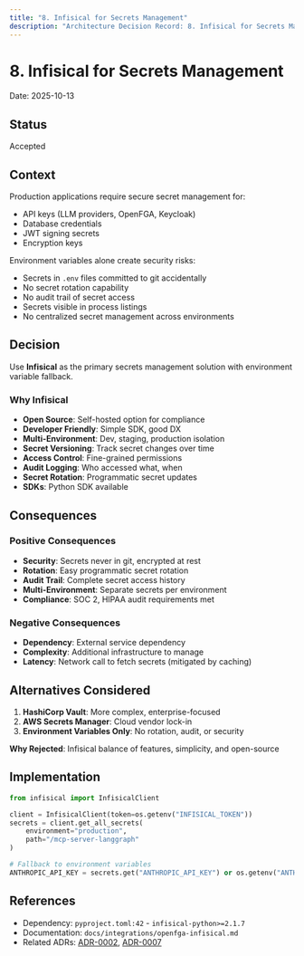 ```yaml
---
title: "8. Infisical for Secrets Management"
description: "Architecture Decision Record: 8. Infisical for Secrets Management"
---
```


# 8. Infisical for Secrets Management

Date: 2025-10-13

## Status

Accepted

## Context

Production applications require secure secret management for:
- API keys (LLM providers, OpenFGA, Keycloak)
- Database credentials
- JWT signing secrets
- Encryption keys

Environment variables alone create security risks:
- Secrets in `.env` files committed to git accidentally
- No secret rotation capability
- No audit trail of secret access
- Secrets visible in process listings
- No centralized secret management across environments

## Decision

Use **Infisical** as the primary secrets management solution with environment variable fallback.

### Why Infisical

- **Open Source**: Self-hosted option for compliance
- **Developer Friendly**: Simple SDK, good DX
- **Multi-Environment**: Dev, staging, production isolation
- **Secret Versioning**: Track secret changes over time
- **Access Control**: Fine-grained permissions
- **Audit Logging**: Who accessed what, when
- **Secret Rotation**: Programmatic secret updates
- **SDKs**: Python SDK available

## Consequences

### Positive Consequences

- **Security**: Secrets never in git, encrypted at rest
- **Rotation**: Easy programmatic secret rotation
- **Audit Trail**: Complete secret access history
- **Multi-Environment**: Separate secrets per environment
- **Compliance**: SOC 2, HIPAA audit requirements met

### Negative Consequences

- **Dependency**: External service dependency
- **Complexity**: Additional infrastructure to manage
- **Latency**: Network call to fetch secrets (mitigated by caching)

## Alternatives Considered

1. **HashiCorp Vault**: More complex, enterprise-focused
2. **AWS Secrets Manager**: Cloud vendor lock-in
3. **Environment Variables Only**: No rotation, audit, or security

**Why Rejected**: Infisical balance of features, simplicity, and open-source

## Implementation

```python
from infisical import InfisicalClient

client = InfisicalClient(token=os.getenv("INFISICAL_TOKEN"))
secrets = client.get_all_secrets(
    environment="production",
    path="/mcp-server-langgraph"
)

# Fallback to environment variables
ANTHROPIC_API_KEY = secrets.get("ANTHROPIC_API_KEY") or os.getenv("ANTHROPIC_API_KEY")
```

## References

- Dependency: `pyproject.toml:42` - `infisical-python>=2.1.7`
- Documentation: `docs/integrations/openfga-infisical.md`
- Related ADRs: [ADR-0002](adr-0002-openfga-authorization), [ADR-0007](adr-0007-authentication-provider-pattern)
